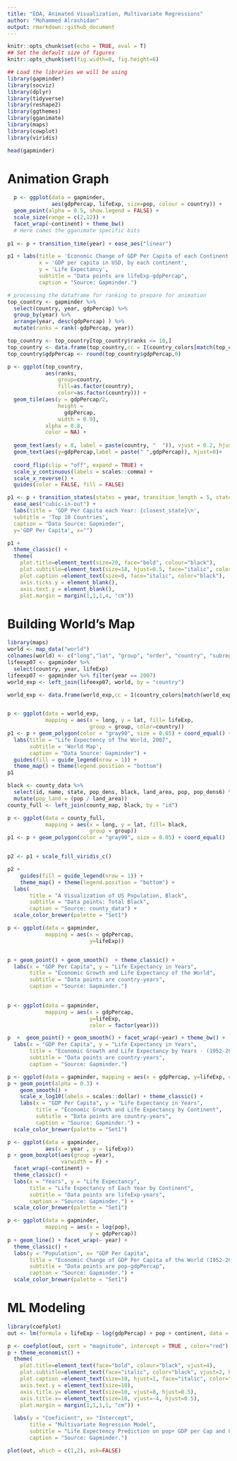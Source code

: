 ```yaml
---
title: "EDA, Animated Visualization, Multivariate Regressions"
author: "Mohammed Alrashidan"
output: rmarkdown::github_document
---
```


```r
knitr::opts_chunk$set(echo = TRUE, eval = T) 
## Set the default size of figures
knitr::opts_chunk$set(fig.width=8, fig.height=6)  
```

```r

## Load the libraries we will be using
library(gapminder)
library(socviz)
library(dplyr)
library(tidyverse)
library(reshape2)
library(ggthemes)
library(gganimate)
library(maps)
library(cowplot)
library(viridis)
```


```r
head(gapminder)
```


# Animation Graph

```r
  p <- ggplot(data = gapminder, 
              aes(gdpPercap, lifeExp, size=pop, colour = country)) +
  geom_point(alpha = 0.5, show.legend = FALSE) +
  scale_size(range = c(2,12)) +
  facet_wrap(~continent) + theme_bw()
  # Here comes the gganimate specific bits
  
p1 <- p + transition_time(year) + ease_aes("linear")

p1 + labs(title = 'Economic Change of GDP Per Capita of each Continent in Year: {frame_time}', 
          x = 'GDP per capita in USD, by each continent', 
          y = 'Life Expectancy',
          subtitle = "Data points are lifeExp-gdpPercap",
          caption = "Source: Gapminder.")
```



```r
# processing the dataframe for ranking to prepare for animation
top_country <- gapminder %>% 
  select(country, year, gdpPercap) %>%
  group_by(year) %>%
  arrange(year, desc(gdpPercap) ) %>%
  mutate(ranks = rank(-gdpPercap, year))

top_country <- top_country[top_country$ranks <= 10,]
top_country <- data.frame(top_country,cc = I(country_colors[match(top_country$country,names(country_colors))]))
top_country$gdpPercap <- round(top_country$gdpPercap,0)

```

```r
p <- ggplot(top_country, 
            aes(ranks, 
                group=country, 
                fill=as.factor(country), 
                color=as.factor(country))) +
  geom_tile(aes(y = gdpPercap/2, 
                height = 
                  gdpPercap, 
                width = 0.9),
            alpha = 0.8,
            color = NA) +
  
  geom_text(aes(y = 0, label = paste(country, "  ")), vjust = 0.2, hjust = 1.2) +
  geom_text(aes(y=gdpPercap,label = paste(" ",gdpPercap)), hjust=0)+
  
  coord_flip(clip = "off", expand = TRUE) +
  scale_y_continuous(labels = scales::comma) +
  scale_x_reverse() +
  guides(color = FALSE, fill = FALSE) 

p1 <- p + transition_states(states = year, transition_length = 5, state_length = 1) + 
  ease_aes("cubic-in-out") +
  labs(title = 'GDP Per Capita each Year: {closest_state}\n', 
  subtitle = 'Top 10 Countries',
  caption = "Data Source: Gapminder",
  y='GDP Per Capita', x="")

p1 +
  theme_classic() +
  theme(
    plot.title=element_text(size=20, face="bold", colour="black"),
    plot.subtitle=element_text(size=18, hjust=0.5, face="italic", color="black", vjust=-1),
    plot.caption =element_text(size=8, face="italic", color="black"),
    axis.ticks.y = element_blank(), 
    axis.text.y = element_blank(), 
    plot.margin = margin(1,1,1,4, "cm"))
```

# Building World's Map
```r

library(maps)
world <- map_data("world")
colnames(world) <- c("long","lat", "group", "order", "country", "subregion")
lifeexp07 <- gapminder %>%
  select(country, year, lifeExp)
lifeexp07 <- gapminder %>% filter(year == 2007)
world_exp <- left_join(lifeexp07, world, by = "country")

world_exp <- data.frame(world_exp,cc = I(country_colors[match(world_exp$country,names(country_colors))]))


p <- ggplot(data = world_exp,
            mapping = aes(x = long, y = lat, fill= lifeExp, 
                          group = group, color=country))
p1 <- p + geom_polygon(color = "gray90", size = 0.05) + coord_equal() + 
  labs(title = "Life Expectency of The World, 2007",
       subtitle = 'World Map',
       caption = "Data Source: Gapminder") +
  guides(fill = guide_legend(nrow = 1)) + 
  theme_map() + theme(legend.position = "bottom")
p1

```

```r
black <- county_data %>%
  select(id, name, state, pop_dens, black, land_area, pop, pop_dens6) %>%
  mutate(pop_land = (pop / land_area))
county_full <- left_join(county_map, black, by = "id")

p <- ggplot(data = county_full,
            mapping = aes(x = long, y = lat, fill= black, 
                          group = group))
p1 <- p + geom_polygon(color = "gray90", size = 0.05) + coord_equal()


p2 <- p1 + scale_fill_viridis_c()

p2 + 
    guides(fill = guide_legend(nrow = 1)) + 
    theme_map() + theme(legend.position = "bottom") +
  labs(
       title = "A Visualization of US Population, Black",
       subtitle = "Data points: Total Black",
       caption = "Source: county_data") +
  scale_color_brewer(palette = "Set1")

```



```r

p <- ggplot(data = gapminder, 
            mapping = aes(x = gdpPercap,
                          y=lifeExp))


p + geom_point() + geom_smooth()  + theme_classic() + 
  labs(x = "GDP Per Capita", y = "Life Expectancy in Years",
       title = "Economic Growth and Life Expectancy of the World",
       subtitle = "Data points are country-years",
       caption = "Source: Gapminder.") 
  

```


```r
p <- ggplot(data = gapminder,
            mapping = aes(x = gdpPercap,
                          y=lifeExp,
                          color = factor(year)))

p  +  geom_point() + geom_smooth() + facet_wrap(~year) + theme_bw() +
  labs(x = "GDP Per Capita", y = "Life Expectancy in Years",
       title = "Economic Growth and Life Expectancy by Years - (1952-2007)",
       subtitle = "Data points are country-years",
       caption = "Source: Gapminder.") 
```


```r
p <- ggplot(data = gapminder, mapping = aes(x = gdpPercap, y=lifeExp, color = continent))
p + geom_point(alpha = 0.3) +
    geom_smooth() +
    scale_x_log10(labels = scales::dollar) + theme_classic() +
    labs(x = "GDP Per Capita", y = "Life Expectancy in Years",
         title = "Economic Growth and Life Expectancy by Continent",
         subtitle = "Data points are country-years",
         caption = "Source: Gapminder.") +
  scale_color_brewer(palette = "Set1")
```


```r
p <- ggplot(data = gapminder,
            aes(x = year , y = lifeExp))
p + geom_boxplot(aes(group =year),
                 varwidth = F) + 
  facet_wrap(~continent) +
  theme_classic() +
  labs(x = "Years", y = "Life Expectancy",
       title = "Life Expectancy of Each Year by Continent",
       subtitle = "Data points are lifeExp-years",
       caption = "Source: Gapminder.") +
  scale_color_brewer(palette = "Set1")
```




```r
p <- ggplot(data = gapminder, 
            mapping = aes(x = log(pop),
                          y = gdpPercap))
p + geom_line() + facet_wrap(~ year) + 
  theme_classic() + 
  labs(y = "Population", x= "GDP Per Capita",
       title = "Economic Change of GDP Per Capita of the World (1952-2007) ",
       subtitle = "Data points are pop-gdpPercap",
       caption = "Source: Gapminder.") +
  scale_color_brewer(palette = "Set1")

```



# ML Modeling

```r
library(coefplot)
out <- lm(formula = lifeExp ~ log(gdpPercap) + pop + continent, data = gapminder)

p <- coefplot(out, sort = "magnitude", intercept = TRUE , color="red")
p + theme_economist() + 
  theme(
    plot.title=element_text(face="bold", colour="black", vjust=4),
    plot.subtitle=element_text(face="italic", color="black", vjust=2, hjust = 0),
    plot.caption =element_text(size=10, hjust=1, face="italic", color="black"),
    axis.text.y = element_text(size=10),
    axis.title.y= element_text(size=10, vjust=8, hjust=0.5),
    axis.title.x= element_text(size=10, vjust=-4, hjust=0.5),
    plot.margin = margin(1,1,1,1, "cm")) +
  
  labs(y = "Coeficient", x= "Intercept",
       title = "Multivariate Regression Model",
       subtitle = "Life Expectency Prediction on pop+ GDP per Cap and Continet",
       caption = "Source: Gapminder.") 
```

```r
plot(out, which = c(1,2), ask=FALSE) 
```




